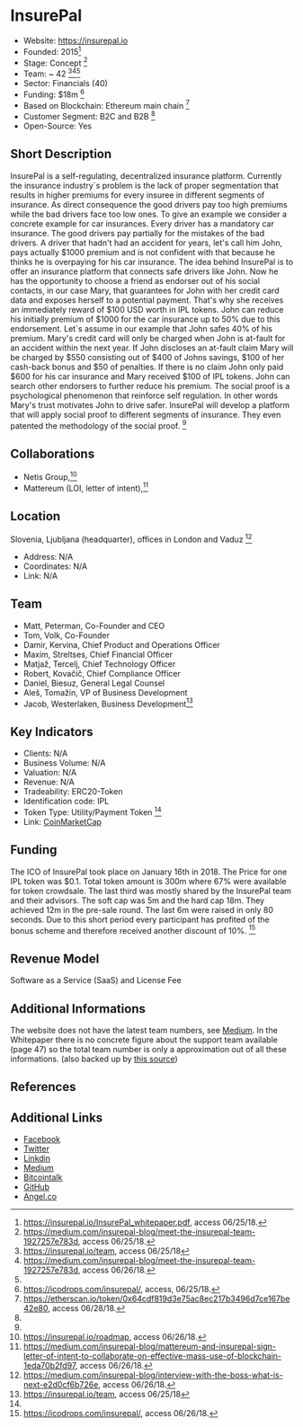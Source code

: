 = InsurePal =

* Website: https://insurepal.io
* Founded: 2015<ref name="Whitepaper">https://insurepal.io/InsurePal_whitepaper.pdf, access 06/25/18.</ref>
* Stage: Concept <ref> https://medium.com/insurepal-blog/meet-the-insurepal-team-1927257e783d, access 06/25/18.</ref>							
* Team: ~ 42 <ref> https://insurepal.io/team, access 06/25/18</ref><ref>https://medium.com/insurepal-blog/meet-the-insurepal-team-1927257e783d, access 06/26/18.</ref><ref name="Whitepaper"/>
* Sector: Financials (40)
* Funding: $18m  <ref>https://icodrops.com/insurepal/, access, 06/25/18.</ref>
* Based on Blockchain: Ethereum main chain <ref>https://etherscan.io/token/0x64cdf819d3e75ac8ec217b3496d7ce167be42e80, access 06/28/18.</ref>
* Customer Segment: B2C and B2B <ref name="Whitepaper"/>
* Open-Source: Yes


==Short Description==
InsurePal is a self-regulating, decentralized insurance platform. Currently the insurance industry`s problem is the lack of proper segmentation that results in higher premiums for every insuree in different segments of insurance. As direct consequence the good drivers pay too high premiums while the bad drivers face too low ones. To give an example we consider a concrete example for car insurances. Every driver has a mandatory car insurance. The good drivers pay partially for the mistakes of the bad drivers. A driver that hadn't had an accident for years, let's call him John, pays actually $1000 premium and is not confident with that because he thinks he is overpaying for his car insurance. The idea behind InsurePal is to offer an insurance platform that connects safe drivers like John. Now he has the opportunity to choose a friend as endorser out of his social contacts, in our case Mary, that guarantees for John with her credit card data and exposes herself to a potential payment. That's why she receives an immediately reward of $100 USD worth in IPL tokens. John can reduce his initially premium of $1000 for the car insurance up to 50% due to this endorsement. Let`s assume in our example that John safes 40% of his premium. Mary's credit card will only be charged when John is at-fault for an accident within the next year. If John discloses an at-fault claim Mary will be charged by $550 consisting out of $400 of Johns savings, $100 of her cash-back bonus and $50 of penalties. If there is no claim John only paid $600 for his car insurance and Mary received $100 of IPL tokens. John can search other endorsers to further reduce his premium. The social proof is a psychological phenomenon that reinforce self regulation. In other words Mary's trust motivates John to drive safer. InsurePal will develop a platform that will apply social proof to different segments of insurance. They even patented the methodology of the social proof. <ref name="Whitepaper"/>


==Collaborations==
* Netis Group,<ref>https://insurepal.io/roadmap, access 06/26/18.</ref> 
* Mattereum (LOI, letter of intent),<ref>https://medium.com/insurepal-blog/mattereum-and-insurepal-sign-letter-of-intent-to-collaborate-on-effective-mass-use-of-blockchain-1eda70b2fd97, access 06/26/18.</ref>

==Location==

Slovenia, Ljubljana (headquarter), offices in London and Vaduz <ref>https://medium.com/insurepal-blog/interview-with-the-boss-what-is-next-e2d0cf6b726e, access 06/26/18.</ref>

* Address: N/A
* Coordinates: N/A
* Link: N/A


==Team==
* Matt, Peterman, Co-Founder and CEO
* Tom, Volk, Co-Founder 
* Damir, Kervina, Chief Product and Operations Officer
* Maxim, Streltses, Chief Financial Officer
* Matjaž, Tercelj, Chief Technology Officer
* Robert, Kovačič, Chief Compliance Officer
* Daniel, Biesuz, General Legal Counsel 
* Aleš, Tomažin, VP of Business Development
* Jacob, Westerlaken, Business Development<ref> https://insurepal.io/team, access 06/25/18</ref>

==Key Indicators==

* Clients: N/A
* Business Volume: N/A
* Valuation: N/A
* Revenue: N/A
* Tradeability: ERC20-Token
* Identification code: IPL
* Token Type: Utility/Payment Token <ref name="Whitepaper"/>
* Link: [https://coinmarketcap.com/de/currencies/insurepal/ CoinMarketCap]


==Funding==
The ICO of InsurePal took place on January 16th in 2018. The Price for one IPL token was $0.1. Total token amount is 300m where 67% were available for token crowdsale. The last third was mostly shared by the InsurePal team and their advisors. The soft cap was 5m and the hard cap 18m. They achieved 12m in the pre-sale round. The last 6m were raised in only 80 seconds. Due to this short period every participant has profited of the bonus scheme and therefore received another discount of 10%. <ref>https://icodrops.com/insurepal/, access 06/26/18.</ref>


==Revenue Model==
Software as a Service (SaaS) and License Fee

==Additional Informations==
The website does not have the latest team numbers, see [https://medium.com/insurepal-blog/meet-the-insurepal-team-1927257e783d Medium]. In the Whitepaper there is no concrete figure about the support team available (page 47) so the total team number is only a approximation out of all these informations. (also backed up by  [https://icodrops.com/insurepal/ this source])

==References==

<references/>

==Additional Links==

* [https://www.facebook.com/InsurePal/ Facebook]
* [https://twitter.com/InsurePal_io Twitter]
* [https://www.linkedin.com/company/insurepal/ Linkdin]
* [https://https://medium.com/insurepal-blog Medium]
* [https://bitcointalk.org/index.php?topic=2495721.0 Bitcointalk]
* [https://github.com/InsurePal GitHub]
* [https://angel.co/Insurepal Angel.co]
